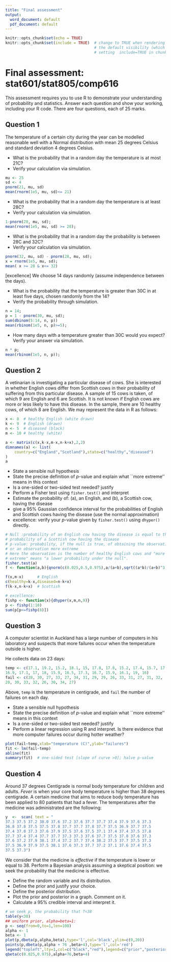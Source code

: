 ```yaml
---
title: "Final assessment"
output:
  word_document: default
  pdf_document: default
---
```


```r
knitr::opts_chunk$set(echo = TRUE)
knitr::opts_chunk$set(include = TRUE)  # change to TRUE when rendering solutions; this changes
                                       # the default visibility (which is overridden by explicitly
                                       # setting  include=TRUE in chunk options) 

```

# Final assessment:  stat601/stat805/comp616

This assessment requires you to use R to demonstrate your
understanding of probability and statistics.  Answer each question and
show your working, including your R code.  There are four questions,
each of 25 marks.


## Question 1


 The temperature of a certain city during the year can be modelled reasonable well
 with a Normal distribution with mean 25 degrees Celsius and standard deviation 4
 degrees Celsius.

* What is the probability that in a random day the temperature is at most 21C?
* Verify your calculation via simulation.

```r
mu <- 25
sd <- 4
pnorm(21, mu, sd)
mean(rnorm(1e5, mu, sd)<= 21)
```

* What is the probability that in a random day the temperature is at least 28C?
* Verify your calculation via simulation.

```r
1-pnorm(28, mu, sd);
mean(rnorm(1e5, mu, sd) >= 28);
```

* What is the probability that in a random day the probability is between 28C and 32C?
* Verify your calculation via simulation.

```r
pnorm(32, mu, sd) - pnorm(28, mu, sd);
x = rnorm(1e5, mu, sd);
mean( x >= 28 & x<= 32)
```

[excellence] We choose 14 days randomly (assume independence between the days).

* What is the probability that the temperature is greater than 30C in at least five days, chosen randomly from the 14?
* Verify the probability through simulation.

```r
n = 14;
p = 1 - pnorm(30, mu, sd);
sum(dbinom(5:14, n, p))
mean(rbinom(1e5, n, p)>=5);
```

* How many days with a temperature greater than 30C would you expect?    Verify your answer via simulation.


```r
n * p;
mean(rbinom(1e5, n, p));
```


## Question 2

A vetinarian is investigating a particular disease of cows.  She is
interested in whether English cows differ from Scottish cows in their
probability of suffering from this particular disease.  A sample of 15
cows is taken, of which 9 are English and 6 are Scottish.  It is not
known if English cows are more or less likely to have this disease.
In the sample, there are 10 healthy cows, of which 8
are English.  We may represent the data in R as follows:
  

```r
x <- 8  # healthy English (white drawn)
k <- 9  # English (drawn)
n <- 5  # diseased (black)
m <- 10 # healthy (white)

a <- matrix(c(x,k-x,m-x,n-k+x),2,2)
dimnames(a) <- list(
    country=c("England","Scotland"),state=c("healthy","diseased")
)
a
```

  * State a sensible null hypothesis
  * State the precise definition of $p$-value and explain what
    ``more extreme'' means in this context
  * Is a one-sided or two-sided test needed? justify
  * Perform a Fisher test using `fisher.test()` and interpret
  * Estimate the probability of: (a), an English, and (b), a
    Scottish cow, having the disease
  * give a 95\% Gaussian confidence interval for the probabilities of English and Scottish cows having the disease (use the normal approximation)
  * excellence: verify your $p$-value given by `fisher.test()` using `dhyper()` directly.     


```r
# Null :probability of an English cow having the disease is equal to the
# probability of a Scottish cow having the disease
# p-value: probability, if the null is true, of obtaining the observation
# or an observation more extreme
# Here the observation is the number of healthy English cows and "more 
# extreme" means "a lower probability under the null".
fisher.test(a)
f <- function(a,b){qnorm(c(0.025,0.5,0.975),a/(a+b),sqrt((a*b)/(a+b)^3))}

f(x,m-x)      # English
c(healthy=k-x,diseased=n-k+x)
f(k-x,n-k+x)  # Scottish

# excellence:
fishp <- function(x){dhyper(x,m,n,9)}
p <- fishp(1:10)
sum(p[p<=fishp(8)])
```

## Question 3

A computer scientist in Auckland has a large number of computers in
his laboratory and suspects that more failures occur when the
temperature outside is higher.

He collects data on 23 days:


```r
temp <- c(17.1, 19.2, 15.2, 18.1, 15, 17.8, 17.8, 15.2, 17.4, 15.7, 17.8, 
16.9, 17.1, 17, 18, 15.9, 16.5, 17.3, 16.7, 15.9, 16.1, 19, 16)
fail <- c(28, 30, 27, 33, 27, 34, 31, 29, 29, 26, 33, 31, 27, 31, 32, 
28, 30, 33, 32, 26, 30, 34, 27)
```

Above, `temp` is the temperature in centigrade, and `fail` the number
of failures on each day.

  * State a sensible null hypothesis
  * State the precise definition of $p$-value and explain what
    ``more extreme'' means in this context
  * Is a one-sided or two-sided test needed? justify
  * Perform a linear regression using R and interpret.  Is there
    evidence that more computer failures occur during hotter weather?


```r
plot(fail~temp,xlab="temperature (C)",ylab="failures")
fit <- lm(fail~temp)
abline(fit)
summary(fit)  # one-sided test [slope of curve >0]; halve p-value
```


## Question 4

Around 37 degrees Centigrade is normal body temperature for children
and adults.  _Fever_ is when your core body temperature is higher than
38 degrees centigrade.  A certain medicine that aims to reduce body
temperature has been applied to 80 patients that had a fever.  The
temperatures after the medicine was administrated are the following:


```r
y  <-  scan( text = "
37.3 37.5 37.2 38.0 37.6 37.2 37.6 37.7 37.7 37.4 37.9 37.6 37.3
36.8 37.8 37.5 37.5 37.8 37.7 37.7 37.8 37.7 37.5 36.9 37.7 37.5
37.4 37.0 37.3 37.6 37.9 37.5 37.6 37.5 37.1 37.4 37.4 37.5 37.8
37.7 37.4 37.4 37.7 37.7 37.3 37.3 37.6 37.7 37.5 37.8 37.6 37.3
37.6 37.2 37.9 38.1 37.4 37.2 37.7 37.4 38.2 37.5 37.7 37.5 37.3
37.5 36.9 37.9 37.5 38.1 37.6 37.3 37.7 37.2 37.1 37.6 37.4 37.5
37.5 37.3")
```

We consider that the medicine is _effective_ if the temperature is
lower or equal to 38.  Perform a Bayesian analysis assuming a
skeptical position: we seek the probability that the medicine is
effective.

* Define the random variable and its distribution.
* Define the prior and justify your choice.
* Define the posterior distribution.
* Plot the prior and posterior in a graph.  Comment on it.
* Calculate a 95% credible interval and interpret it.

```r
# we seek p, the probability that T<38
table(y<38)
## uniform prior, alpha=beta=1:
p <- seq(from=0,to=1,len=100)
alpha <- 1
beta <- 1
plot(p,dbeta(p,alpha,beta),type='l',col='black',ylim=c(0,20))
points(p,dbeta(p,alpha + 76 ,beta+4),type='l',col='red')
legend("topleft",lty=1,col=c("black","red"),legend=c("prior","posterior"))
qbeta(c(0.025,0.975),alpha+76,beta+4)
```


